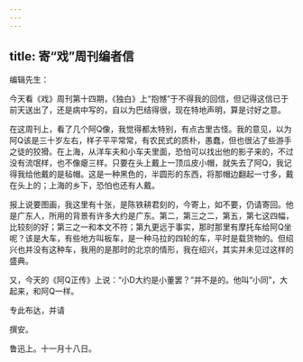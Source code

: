 ```yaml
---
---
---
```

title: 寄“戏”周刊编者信
---



编辑先生：

今天看《戏》周刊第十四期，《独白》上“抱憾”于不得我的回信，但记得这信已于前天送出了，还是病中写的，自以为巴结得很，现在特地声明，算是讨好之意。

在这周刊上，看了几个阿Q像，我觉得都太特别，有点古里古怪。我的意见，以为阿Q该是三十岁左右，样子平平常常，有农民式的质朴，愚蠢，但也很沾了些游手之徒的狡猾。在上海，从洋车夫和小车夫里面，恐怕可以找出他的影子来的，不过没有流氓样，也不像瘪三样。只要在头上戴上一顶瓜皮小帽，就失去了阿Q，我记得我给他戴的是毡帽。这是一种黑色的，半圆形的东西，将那帽边翻起一寸多，戴在头上的；上海的乡下，恐怕也还有人戴。

报上说要图画，我这里有十张，是陈铁耕君刻的，今寄上，如不要，仍请寄回。他是广东人，所用的背景有许多大约是广东。第二，第三之二，第五，第七这四幅，比较刻的好；第三之一和本文不符；第九更远于事实，那时那里有摩托车给阿Q坐呢？该是大车，有些地方叫板车，是一种马拉的四轮的车，平时是载货物的。但绍兴也并没有这种车，我用的是那时的北京的情形，我在绍兴，其实并未见过这样的盛典。

又，今天的《阿Q正传》上说：“小D大约是小董罢？”并不是的。他叫“小同”，大起来，和阿Q一样。

专此布达，并请

撰安。

鲁迅上。十一月十八日。
